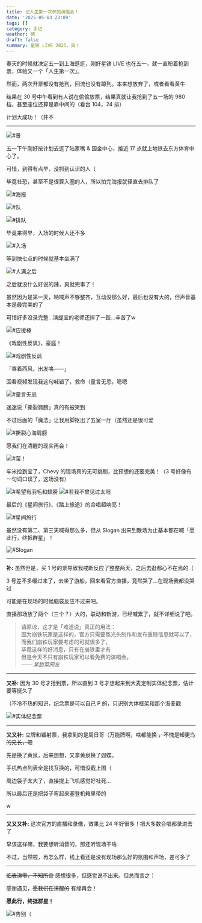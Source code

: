 ```yaml
---
title: 记人生第一次参加演唱会！
date: '2025-05-03 23:09'
tags: []
category: 手记
weather: 晴
draft: false
summary: 星铁 LIVE 2025，爽！
---
```


春天的时候就决定五一到上海逛逛，刚好星铁 LIVE 也在五一，就一直盼着抢到票，体验又一个「人生第一次」。

然而，两次开票都没有抢到，回流也没有蹲到。本来想放弃了，或者看看黄牛

结果在 30 号中午看到有人说在偷偷放票，结果真就让我抢到了五一场的 980 档，甚至座位还算是靠中间的（看台 104，24 排）

计划大成功！（并不

---

![#景](https://s2.loli.net/2025/05/04/yGQpDSWPK9IXc8a.jpg)

五一下午刚好按计划去逛了陆家嘴 & 国金中心，接近 17 点就上地铁去东方体育中心了。

可惜，到得有点早，没抓到认识的人（

毕竟社恐，甚至不是很算入圈的人，所以拍完海报就径直去排队了

![#海报](https://s2.loli.net/2025/05/04/ISWmvQuOeEkVU9s.jpg)

![#队](https://s2.loli.net/2025/05/04/jADaqCfdtUL6Eiv.jpg)

![#排队](https://s2.loli.net/2025/05/04/g2zwMcXxyBlWhfC.jpg)

毕竟来得早，入场的时候人还不多

![#入场](https://s2.loli.net/2025/05/04/sSqZp4zNlyLQYHT.jpg)

等到快七点的时候就基本坐满了

![#人满之后](https://s2.loli.net/2025/05/04/Ad3U12s4kNhMI6D.jpg)

之后就没什么好说的辣，爽就完事了！

虽然因为是第一天，呐喊声不够整齐，互动没那么好，最后也没有大的，但声音基本是最完美的了

可惜好多没录完整…演缇宝的老师还摔了一跤…辛苦了w

![#应援棒](https://s2.loli.net/2025/05/04/COMbBTuk24p1Nr9.jpg)

《戏剧性反讽》，豪庭！

![#戏剧性反讽](https://s2.loli.net/2025/05/04/LcWhlBf8HdxQt1u.png)

「乘着西风，出发咯——」

回看视频发现我这句喊错了，救命（童言无忌，嗯嗯

![#童言无忌](https://s2.loli.net/2025/05/04/4ViQg9baK2TZMC6.png)

迷迷说「撕裂肩膀」真的有被笑到

不过后面的「魔法」让我用脚抠出了五室一厅（虽然还是很可爱

![#撕裂心海肩膀](https://s2.loli.net/2025/05/04/LjWA4mQCFVklpbZ.png)

愿我们在清醒的现实再会！

![#萤！](https://s2.loli.net/2025/05/04/HQGfRnFpqTl95Ck.png)

牢米捡到宝了，Chevy 的现场真的无可挑剔，比预想的还要完美！（3 号好像有一句词口误了，这场没有）

![#希望有羽毛和翅膀](https://s2.loli.net/2025/05/04/cjLoGI9E3aDqdzi.png)
![#若我不曾见过太阳](https://s2.loli.net/2025/05/04/gwWNxhab4CL8k7q.png)

最后的《星间旅行》、《踏上旅途》的合唱超响亮！

![#星间旅行](https://s2.loli.net/2025/05/04/R4ezLJWy1mqnlku.png)

虽然没有第二、第三天喊得那么多，但从 Slogan 出来到散场为止基本都在喊「愿此行，终抵群星」！

![#Slogan](https://s2.loli.net/2025/05/04/3ZPqGbVNKgOtMox.png)

---

**补:** 虽然但是，买 1 号的票导致我戒断反应了整整两天，之后去逛都心不在焉的（

3 号差不多缓过来了，去坐了游船，回来看官方直播，竟然哭了…在现场我都没哭过

可能是在现场的时候脑袋反应不过来吧。

直播那场放了两个（三个？）大的，联动和新游，已经喊累了，就不详细说了吧。

> 请原谅，这才是「难道说」真正的用法： \
> 因为崩铁玩家是这样的，官方只需要熬光头制作和发布重磅信息就可以了， \
> 而我们崩铁玩家要考虑的可就很多了， \
> 毕竟这样的好消息，只有在崩铁里才有 \
> 但是今天不只有崩铁玩家可以看免费的演唱会。 \
> *—— 某甜菜网友*

---

**又补:** 因为 30 号才抢到票，所以直到 3 号才想起来到大麦定制实体纪念票，估计要等挺久了

（不冷不热的知识，纪念票是可以自己 P 的，只识别大体框架和那个淘麦戳

![#实体纪念票](https://s2.loli.net/2025/05/04/36NScWew2rApXqt.jpg)

---

**又又补:** 立牌和镭射票，我拿到的是周日哥（万能牌啊，啥都能换 ~~，不愧是知更鸟的兄长，嗯~~

先是换了黄泉，后来想想，又拿黄泉换了遐蝶。

手机热点列表全是找互换的，可惜没截上图（

周边袋子太大了，直接提上飞机感觉好社死…

所以最后还是把袋子弯起来塞登机箱里带的

w

---

**又又又补:** 这次官方的直播和录像，效果比 24 年好很多！把大多数合唱都录进去了

早该这样嘛，我要想听消音的，那还听现场干啥

不过，当然啦，再怎么样，线上看还是没有现场那么好的氛围和声场，差可多了

---

~~临表涕零，不知所言~~ 感想很多，但感觉说不出来。但总而言之：

感谢遇见，~~愿我们在清醒的~~ 有缘再会！

**愿此行，终抵群星！**

![#告别（](https://s2.loli.net/2025/05/04/vlWXEO3dViq4w6C.jpg)
